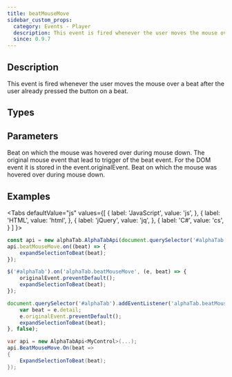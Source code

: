 ```yaml
---
title: beatMouseMove
sidebar_custom_props:
  category: Events - Player
  description: This event is fired whenever the user moves the mouse over a beat after the user already pressed the button on a beat.
  since: 0.9.7
---
```


<SinceBadge since="0.9.7" />


## Description
This event is fired whenever the user moves the mouse over a beat after the user already pressed the button on a beat.

<EventDescription metadata={metadata} />

## Types

<TypeTable>
    <TypeRow type="js" name="function(beat, originalEvent)" />    
    <TypeRow type="net" name="Action<AlphaTab.Model.Beat>" />    
</TypeTable>

## Parameters

<ParameterTable>
    <ParameterRow platform="js" name="beat" type="alphaTab.model.beat">
        Beat on which the mouse was hovered over during mouse down. 
    </ParameterRow>
    <ParameterRow platform="js-jquery" name="originalEvent" type="MouseEvent">
        The original mouse event that lead to trigger of the beat event. For the DOM event it is stored in the event.originalEvent.
    </ParameterRow>
    <ParameterRow platform="net" name="beat" type="AlphaTab.Model.Beat">
        Beat on which the mouse was hovered over during mouse down. 
    </ParameterRow>
</ParameterTable>

## Examples

<Tabs
  defaultValue="js"
  values={[
    { label: 'JavaScript', value: 'js', },
    { label: 'HTML', value: 'html', },
    { label: 'jQuery', value: 'jq', },
    { label: 'C#', value: 'cs', }
  ]
}>
<TabItem value="js">

```js
const api = new alphaTab.AlphaTabApi(document.querySelector('#alphaTab'));
api.beatMouseMove.on((beat) => {
    expandSelectionToBeat(beat);
});
```

</TabItem>
<TabItem value="jq">

```js
$('#alphaTab').on('alphaTab.beatMouseMove', (e, beat) => {
    originalEvent.preventDefault();
    expandSelectionToBeat(beat);
});
```

</TabItem>
<TabItem value="html">

```js
document.querySelector('#alphaTab').addEventListener('alphaTab.beatMouseMove', (e) => {
    var beat = e.detail;
    e.originalEvent.preventDefault();
    expandSelectionToBeat(beat);
}, false);
```

</TabItem>
<TabItem value="cs">

```cs
var api = new AlphaTabApi<MyControl>(...);
api.BeatMouseMove.On(beat => 
{
    ExpandSelectionToBeat(beat);
});
```

</TabItem>
</Tabs>